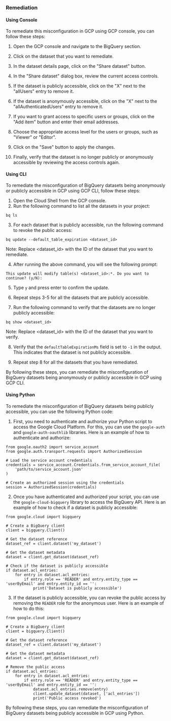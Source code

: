 ### Remediation

#### Using Console

To remediate this misconfiguration in GCP using GCP console, you can follow these steps:

1. Open the GCP console and navigate to the BigQuery section.

2. Click on the dataset that you want to remediate.

3. In the dataset details page, click on the "Share dataset" button.

4. In the "Share dataset" dialog box, review the current access controls.

5. If the dataset is publicly accessible, click on the "X" next to the "allUsers" entry to remove it.

6. If the dataset is anonymously accessible, click on the "X" next to the "allAuthenticatedUsers" entry to remove it.

7. If you want to grant access to specific users or groups, click on the "Add item" button and enter their email addresses.

8. Choose the appropriate access level for the users or groups, such as "Viewer" or "Editor".

9. Click on the "Save" button to apply the changes.

10. Finally, verify that the dataset is no longer publicly or anonymously accessible by reviewing the access controls again.

#### Using CLI

To remediate the misconfiguration of BigQuery datasets being anonymously or publicly accessible in GCP using GCP CLI, follow these steps:

1. Open the Cloud Shell from the GCP console.
2. Run the following command to list all the datasets in your project:
```
bq ls
```
3. For each dataset that is publicly accessible, run the following command to revoke the public access:
```
bq update --default_table_expiration <dataset_id>
```
Note: Replace <dataset_id> with the ID of the dataset that you want to remediate.

4. After running the above command, you will see the following prompt:
```
This update will modify table(s) <dataset_id>:*. Do you want to continue? (y/N):
```
5. Type `y` and press enter to confirm the update.

6. Repeat steps 3-5 for all the datasets that are publicly accessible.

7. Run the following command to verify that the datasets are no longer publicly accessible:
```
bq show <dataset_id>
```
Note: Replace <dataset_id> with the ID of the dataset that you want to verify.

8. Verify that the `defaultTableExpirationMs` field is set to `-1` in the output. This indicates that the dataset is not publicly accessible.

9. Repeat step 8 for all the datasets that you have remediated.

By following these steps, you can remediate the misconfiguration of BigQuery datasets being anonymously or publicly accessible in GCP using GCP CLI.

#### Using Python

To remediate the misconfiguration of BigQuery datasets being publicly accessible, you can use the following Python code:

1. First, you need to authenticate and authorize your Python script to access the Google Cloud Platform. For this, you can use the `google-auth` and `google-auth-oauthlib` libraries. Here is an example of how to authenticate and authorize:

```
from google.oauth2 import service_account
from google.auth.transport.requests import AuthorizedSession

# Load the service account credentials
credentials = service_account.Credentials.from_service_account_file(
    'path/to/service_account.json'
)

# Create an authorized session using the credentials
session = AuthorizedSession(credentials)
```

2. Once you have authenticated and authorized your script, you can use the `google-cloud-bigquery` library to access the BigQuery API. Here is an example of how to check if a dataset is publicly accessible:

```
from google.cloud import bigquery

# Create a BigQuery client
client = bigquery.Client()

# Get the dataset reference
dataset_ref = client.dataset('my_dataset')

# Get the dataset metadata
dataset = client.get_dataset(dataset_ref)

# Check if the dataset is publicly accessible
if dataset.acl_entries:
    for entry in dataset.acl_entries:
        if entry.role == 'READER' and entry.entity_type == 'userByEmail' and entry.entity_id == '':
            print('Dataset is publicly accessible')
```

3. If the dataset is publicly accessible, you can revoke the public access by removing the `READER` role for the anonymous user. Here is an example of how to do this:

```
from google.cloud import bigquery

# Create a BigQuery client
client = bigquery.Client()

# Get the dataset reference
dataset_ref = client.dataset('my_dataset')

# Get the dataset metadata
dataset = client.get_dataset(dataset_ref)

# Remove the public access
if dataset.acl_entries:
    for entry in dataset.acl_entries:
        if entry.role == 'READER' and entry.entity_type == 'userByEmail' and entry.entity_id == '':
            dataset.acl_entries.remove(entry)
            client.update_dataset(dataset, ['acl_entries'])
            print('Public access revoked')
```

By following these steps, you can remediate the misconfiguration of BigQuery datasets being publicly accessible in GCP using Python.

